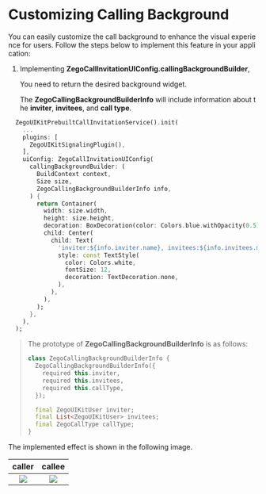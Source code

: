 # Customizing Calling Background

You can easily customize the call background to enhance the visual experience for users. Follow the steps below to implement this feature in your application:

1. Implementing **ZegoCallInvitationUIConfig.callingBackgroundBuilder**,

   You need to return the desired background widget.

   The **ZegoCallingBackgroundBuilderInfo** will include information about the **inviter**, **invitees**, and **call type**.

```dart callingBackgroundBuilder
  ZegoUIKitPrebuiltCallInvitationService().init(
    ...
    plugins: [
      ZegoUIKitSignalingPlugin(),
    ],
    uiConfig: ZegoCallInvitationUIConfig(
      callingBackgroundBuilder: (
        BuildContext context,
        Size size,
        ZegoCallingBackgroundBuilderInfo info,
      ) {
        return Container(
          width: size.width,
          height: size.height,
          decoration: BoxDecoration(color: Colors.blue.withOpacity(0.5)),
          child: Center(
            child: Text(
              'inviter:${info.inviter.name}, invitees:${info.invitees.map((e) => '${e.name},')}',
              style: const TextStyle(
                color: Colors.white,
                fontSize: 12,
                decoration: TextDecoration.none,
              ),
            ),
          ),
        );
      },
    ),
  );
```

> The prototype of **ZegoCallingBackgroundBuilderInfo** is as follows:
>
> ```dart ZegoCallingBackgroundBuilderInfo
> class ZegoCallingBackgroundBuilderInfo {
>   ZegoCallingBackgroundBuilderInfo({
>     required this.inviter,
>     required this.invitees,
>     required this.callType,
>   });
> 
>   final ZegoUIKitUser inviter;
>   final List<ZegoUIKitUser> invitees;
>   final ZegoCallType callType;
> }
> ```




The implemented effect is shown in the following image.

|                                                                                     caller                                                                                      |                                                                                     callee                                                                                      |
| :-----------------------------------------------------------------------------------------------------------------------------------------------------------------------------: | :-----------------------------------------------------------------------------------------------------------------------------------------------------------------------------: |
| <Frame width="256" height="auto" caption=""><img src="https://media-resource.spreading.io/5fa3f99cda659c8c9f2907cbb0242e6c/workspace86/custom_caller_background.png" /></Frame> | <Frame width="256" height="auto" caption=""><img src="https://media-resource.spreading.io/5fa3f99cda659c8c9f2907cbb0242e6c/workspace86/custom_callee_background.png" /></Frame> |
